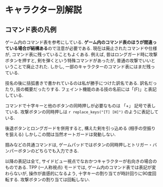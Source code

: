 # キャラクター別解説

## コマンド表の凡例

ゲーム内のコマンド表を参考にしている. **ゲーム内のコマンド表のほうが間違っている場合が結構ある**ので注意が必要である. 現在は廃止されたコマンドや仕様が, コマンド表に残っていることもよくある. 例えば, 昔はロングガード時に攻撃ボタンを押すと, 剣を弾くという特殊コマンドがあったが, 普通の攻撃でいいということで廃止された. しかし, 一部のキャラクターのコマンド表にはまだ残っている.

技名の後に括弧書きで書かれているのは私が勝手につけた訳名である. 訳名だったり, 技の概要だったりする. フェイント機能のある技の名前には「(F)」と表記している.

コマンドで十字キーと他のボタンの同時押しが必要なものは 「+」 記号で表している. 攻撃ボタンの同時押しは `r replace_keys("[T] [H]")` のように表記している.

後退ボタンとロングガードを併用すると, 構えた剣を引っ込める (相手の空振りを狙える) しかしこの間は当然オートガードは発動しない.

掴みなどの共通コマンドは, ゲームパッドではボタンの同時押しとトリガー・バンパーボタンのどちらでも入力できる.

以降の表記は全て, サイドビュー視点でなおかつキャラクターが右向きの場合のものである. TPP (一人称視点) モードでは, ゲーム内のコマンド表では表記が変わらないが, 操作が直感的になるよう, 十字キーの割り当てが時計回りに90度回転する. 攻撃ボタンの割り当ては回転しない.

